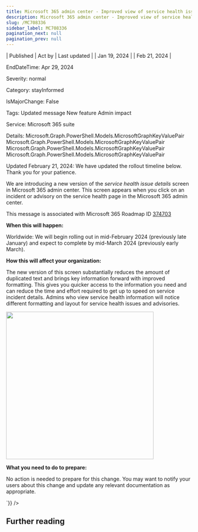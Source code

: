 ```yaml
---
title: Microsoft 365 admin center - Improved view of service health issue details
description: Microsoft 365 admin center - Improved view of service health issue details
slug: /MC708336
sidebar_label: MC708336
pagination_next: null
pagination_prev: null
---
```



| Published | Act by | Last updated |
| Jan 19, 2024 |  | Feb 21, 2024 |

EndDateTime: Apr 29, 2024

Severity: normal

Category: stayInformed

IsMajorChange: False

Tags: Updated message New feature Admin impact

Service: Microsoft 365 suite

Details: Microsoft.Graph.PowerShell.Models.MicrosoftGraphKeyValuePair Microsoft.Graph.PowerShell.Models.MicrosoftGraphKeyValuePair Microsoft.Graph.PowerShell.Models.MicrosoftGraphKeyValuePair Microsoft.Graph.PowerShell.Models.MicrosoftGraphKeyValuePair

<div dangerouslySetInnerHTML={{__html:`
<p style="">Updated February 21, 2024: We have updated the rollout timeline below. Thank you for your patience.</p><p style="">We are introducing a new version of the <i>service health issue details</i> screen in Microsoft&nbsp;365 admin center. This screen appears when you click on an incident or advisory on the service health page in the Microsoft 365 admin center.<br></p><p>This message is associated with Microsoft 365 Roadmap ID <a href="https://www.microsoft.com/microsoft-365/roadmap?filters=&amp;searchterms=374703" target="_blank">374703</a><br></p>
<p><b>When this will happen:</b></p>

<p>Worldwide: We will begin rolling out in mid-February 2024 (previously late January) and expect to complete by mid-March 2024 (previously early March).</p>

<p><b>How this will affect your organization:</b></p>

<p>The new version of this screen substantially reduces the amount of duplicated text and brings key information forward with improved formatting. This gives you quicker access to the information you need and can reduce the time and effort required to get up to speed on service incident details. Admins who view service health information will notice different formatting and layout for service health issues and advisories.</p><p><img src="https://img-prod-cms-rt-microsoft-com.akamaized.net/cms/api/am/imageFileData/RW1gYwu?ver=d0c2" style="width: 400px;"><br></p>
<p><b>What you need to do to prepare:</b></p>
<p>No action is needed to prepare for this change. You may want to notify your users about this change and update any relevant documentation as appropriate.</p>
`}} />

## Further reading
